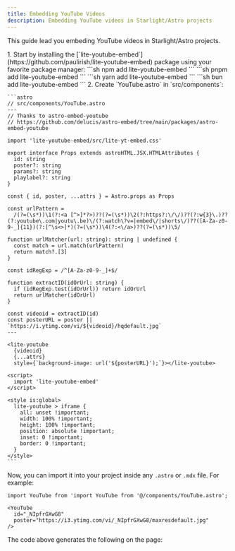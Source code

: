 ```yaml
---
title: Embedding YouTube Videos
description: Embedding YouTube videos in Starlight/Astro projects
---
```


This guide lead you embeding YouTube videos in Starlight/Astro projects.

<Steps>
1.  Start by installing the [`lite-youtube-embed`](https://github.com/paulirish/lite-youtube-embed) package using your favorite package manager:
    <Tabs>
      <TabItem label="npm">
        ```sh
        npm add lite-youtube-embed
        ```
      </TabItem>
      <TabItem label="pnpm">
        ```sh
        pnpm add lite-youtube-embed
        ```
      </TabItem>
      <TabItem label="Yarn">
        ```sh
        yarn add lite-youtube-embed
        ```
      </TabItem>
      <TabItem label="Bun">
        ```sh
        bun add lite-youtube-embed
        ```
      </TabItem>
    </Tabs>
2.  Create `YouTube.astro` in `src/components`:
    
    ```astro
    // src/components/YouTube.astro
    ---
    // Thanks to astro-embed-youtube
    // https://github.com/delucis/astro-embed/tree/main/packages/astro-embed-youtube

    import 'lite-youtube-embed/src/lite-yt-embed.css'

    export interface Props extends astroHTML.JSX.HTMLAttributes {
      id: string
      poster?: string
      params?: string
      playlabel?: string
    }

    const { id, poster, ...attrs } = Astro.props as Props

    const urlPattern =
      /(?=(\s*))\1(?:<a [^>]*?>)??(?=(\s*))\2(?:https?:\/\/)??(?:w{3}\.)??(?:youtube\.com|youtu\.be)\/(?:watch\?v=|embed\/|shorts\/)??([A-Za-z0-9-_]{11})(?:[^\s<>]*)(?=(\s*))\4(?:<\/a>)??(?=(\s*))\5/

    function urlMatcher(url: string): string | undefined {
      const match = url.match(urlPattern)
      return match?.[3]
    }

    const idRegExp = /^[A-Za-z0-9-_]+$/

    function extractID(idOrUrl: string) {
      if (idRegExp.test(idOrUrl)) return idOrUrl
      return urlMatcher(idOrUrl)
    }

    const videoid = extractID(id)
    const posterURL = poster || `https://i.ytimg.com/vi/${videoid}/hqdefault.jpg`
    ---

    <lite-youtube
      {videoid}
      {...attrs}
      style={`background-image: url('${posterURL}');`}></lite-youtube>

    <script>
      import 'lite-youtube-embed'
    </script>

    <style is:global>
      lite-youtube > iframe {
        all: unset !important;
        width: 100% !important;
        height: 100% !important;
        position: absolute !important;
        inset: 0 !important;
        border: 0 !important;
      }
    </style>
    ```
</Steps>

Now, you can import it into your project inside any `.astro` or `.mdx` file. For example:

```mdx
import YouTube from 'import YouTube from '@/components/YouTube.astro';

<YouTube
  id="_NIpfrGXwG8"
  poster="https://i3.ytimg.com/vi/_NIpfrGXwG8/maxresdefault.jpg"
/>
```

The code above generates the following on the page:

<YouTube
  id="_NIpfrGXwG8"
  poster="https://i3.ytimg.com/vi/_NIpfrGXwG8/maxresdefault.jpg"
/>